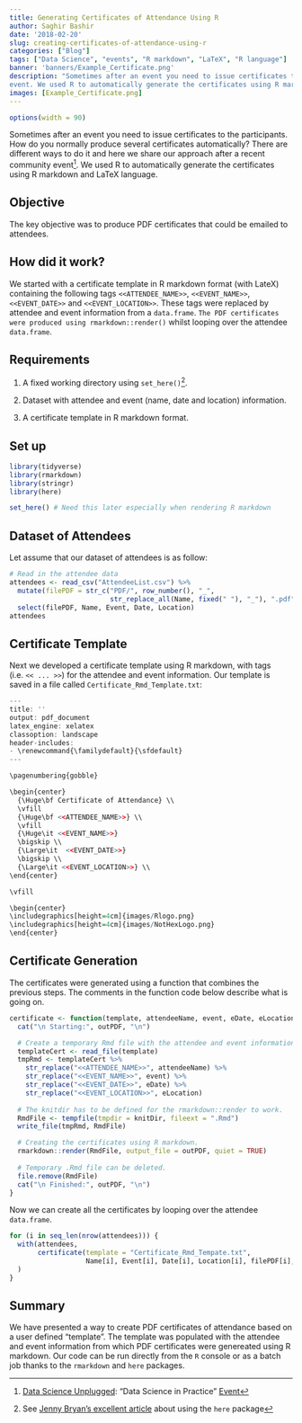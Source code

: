```yaml
---
title: Generating Certificates of Attendance Using R
author: Saghir Bashir
date: '2018-02-20'
slug: creating-certificates-of-attendance-using-r
categories: ["Blog"]
tags: ["Data Science", "events", "R markdown", "LaTeX", "R language"]
banner: 'banners/Example_Certificate.png'
description: "Sometimes after an event you need to issue certificates to the participants. How do you normally produce several certificates automatically? There are different ways to do it and here we share our approach after a recent community 
event. We used R to automatically generate the certificates using R markdown and LaTeX language."
images: [Example_Certificate.png]
---
```


```r
options(width = 90)
```

Sometimes after an event you need to issue certificates to the participants. 
How do you normally produce several certificates automatically? There are 
different ways to do it and here we share our approach after a recent community 
event[^1]. We used R to automatically generate the certificates using R 
markdown and LaTeX language.

## Objective

The key objective was to produce PDF certificates that could be emailed to 
attendees. 

## How did it work?

We started with a certificate template in R markdown format (with LateX) containing 
the following tags `<<ATTENDEE_NAME>>`, `<<EVENT_NAME>>`, `<<EVENT_DATE>>` and
`<<EVENT_LOCATION>>`. These tags were replaced by attendee and event information 
from a `data.frame`. ` The PDF certificates were produced using rmarkdown::render()`
whilst looping over the attendee `data.frame`.

## Requirements

1. A fixed working directory using `set_here()`[^2].

2. Dataset with attendee and event (name, date and location) information.

3. A certificate template in R markdown format.

## Set up

```r
library(tidyverse)
library(rmarkdown)
library(stringr)
library(here)

set_here() # Need this later especially when rendering R markdown
```


## Dataset of Attendees

Let assume that our dataset of attendees is as follow:
```r
# Read in the attendee data
attendees <- read_csv("AttendeeList.csv") %>%
  mutate(filePDF = str_c("PDF/", row_number(), "_",
                         str_replace_all(Name, fixed(" "), "_"), ".pdf")) %>%
  select(filePDF, Name, Event, Date, Location)
attendees
```

## Certificate Template
Next we developed a certificate template using R markdown, with tags (i.e. `<< ... >>`)
for the attendee and event information. Our template is saved in a file called
`Certificate_Rmd_Template.txt`:
```r
---
title: ''
output: pdf_document
latex_engine: xelatex
classoption: landscape
header-includes:
- \renewcommand{\familydefault}{\sfdefault}
---

\pagenumbering{gobble}

\begin{center}
  {\Huge\bf Certificate of Attendance} \\
  \vfill
  {\Huge\bf <<ATTENDEE_NAME>>} \\
  \vfill
  {\Huge\it <<EVENT_NAME>>}
  \bigskip \\
  {\Large\it  <<EVENT_DATE>>}
  \bigskip \\
  {\Large\it <<EVENT_LOCATION>>} \\
\end{center}

\vfill

\begin{center}
\includegraphics[height=4cm]{images/Rlogo.png}
\includegraphics[height=4cm]{images/NotHexLogo.png}
\end{center}
```

## Certificate Generation

The certificates were generated using a function that combines the previous steps. 
The comments in the function code below describe what is going on.
```r
certificate <- function(template, attendeeName, event, eDate, eLocation, outPDF, knitDir){
  cat("\n Starting:", outPDF, "\n")

  # Create a temporary Rmd file with the attendee and event information.  
  templateCert <- read_file(template)
  tmpRmd <- templateCert %>%
    str_replace("<<ATTENDEE_NAME>>", attendeeName) %>%
    str_replace("<<EVENT_NAME>>", event) %>%
    str_replace("<<EVENT_DATE>>", eDate) %>%
    str_replace("<<EVENT_LOCATION>>", eLocation)
  
  # The knitdir has to be defined for the rmarkdown::render to work.
  RmdFile <- tempfile(tmpdir = knitDir, fileext = ".Rmd")
  write_file(tmpRmd, RmdFile)

  # Creating the certificates using R markdown.
  rmarkdown::render(RmdFile, output_file = outPDF, quiet = TRUE)
  
  # Temporary .Rmd file can be deleted.
  file.remove(RmdFile)
  cat("\n Finished:", outPDF, "\n")
}

```

Now we can create all the certificates by looping over the attendee 
`data.frame`.
```r
for (i in seq_len(nrow(attendees))) {
  with(attendees,
       certificate(template = "Certificate_Rmd_Tempate.txt",
                   Name[i], Event[i], Date[i], Location[i], filePDF[i], here())
  )
}
```

## Summary

We have presented a way to create PDF certificates of attendance based on a user 
defined "template". The template was populated with the attendee and event 
information from which PDF certificates were genereated using R markdown. Our 
code can be run directly from the `R` console or as a batch job thanks to the
`rmarkdown` and `here` packages. 


[^1]: [Data Science Unplugged](dsup.org): "Data Science in Practice" 
[Event](https://www.meetup.com/Data-Science-Unplugged/events/246963169/)

[^2]: See [Jenny Bryan's excellent 
article](https://www.tidyverse.org/articles/2017/12/workflow-vs-script/)
about using the `here` package


